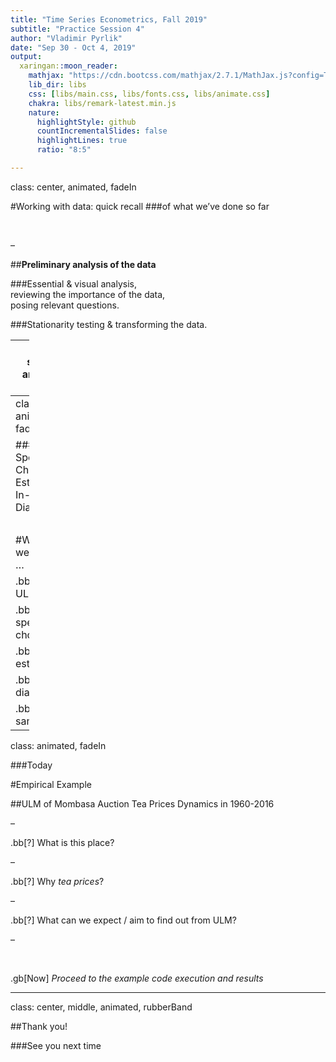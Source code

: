 ```yaml
---
title: "Time Series Econometrics, Fall 2019"
subtitle: "Practice Session 4"
author: "Vladimir Pyrlik"
date: "Sep 30 - Oct 4, 2019"
output:
  xaringan::moon_reader:
    mathjax: "https://cdn.bootcss.com/mathjax/2.7.1/MathJax.js?config=TeX-MML-AM_HTMLorMML"
    lib_dir: libs
    css: [libs/main.css, libs/fonts.css, libs/animate.css]
    chakra: libs/remark-latest.min.js
    nature:
      highlightStyle: github
      countIncrementalSlides: false
      highlightLines: true
      ratio: "8:5"

---
```

class: center, animated, fadeIn

#Working with data: quick recall
###of what we've done so far

</br>

--

##**Preliminary analysis of the data**

###Essential & visual analysis,</br>reviewing the importance of the data,</br>posing relevant questions.

###Stationarity testing & transforming the data.

---
class: section, animated, fadeIn

###Working with data: the next step

</br>

#Univariate Linear Modeling:</br>Application to Data

##Specification Choice, Estimation & In-sample Diagnostics

---
class: animated, fadeIn

###ULM: Specification Choice, Estimation & In-sample Diagnostics

</br>

#What do we mean by ...

.bb[?] ... ULM?

.bb[?] ... specification choice?

.bb[?] ... estimation?

.bb[?] ... diagnostics?

.bb[?] ... in-sample?

---
class: animated, fadeIn

###Today

#Empirical Example

##ULM of Mombasa Auction Tea Prices Dynamics in 1960-2016

--

.bb[?] What is this place?

--

.bb[?] Why *tea prices*?

--

.bb[?] What can we expect / aim to find out from ULM?

--

</br>

.gb[Now] *Proceed to the example code execution and results*


---
class: center, middle, animated, rubberBand

##Thank you!

###See you next time